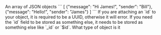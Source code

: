<ParamField body="objects" type="array" default="[]">
  An array of JSON objects
  ```
  [
      {"message": "Hi James!", "sender": "Bill"},
      {"message": "Hello!", "sender": "James"}
  ]
  ```
  <Note>
    If you are attaching an `id` to your object, 
    it is required to be a UUID, otherwise
    it will error. If you need the `id` field to be 
    stored as something else, it needs to be stored as something
    else like `_id` or `$id`.
  </Note>
  <Expandable title="Object">
    <ParamField type="object" key="any">
      What type of object is it
    </ParamField>
  </Expandable>
</ParamField>
